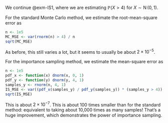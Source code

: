 We continue @exm-IS1, where we are estimating $\mathbb P(X > 4)$ for $X \sim \operatorname{N}(0,1)$.

For the standard Monte Carlo method, we estimate the root-mean-square error as

```r
n <- 1e5
MC_MSE <- var(rnorm(n) > 4) / n
sqrt(MC_MSE)
```

As before, this still varies a lot, but it seems to usually be about $2 \times 10^{-5}$.

For the importance sampling method, we estimate the mean-square error as

```r
n <- 1e5
pdf_x <- function(x) dnorm(x, 0, 1)
pdf_y <- function(y) dnorm(y, 4, 1)
samples_y <- rnorm(n, 4, 1)
IS_MSE <- var((pdf_x(samples_y) / pdf_y(samples_y)) * (samples_y > 4)) / n
sqrt(IS_MSE)
```

This is about $2 \times 10^{-7}$. This is about 100 times smaller than for the standard method: equivalent to taking about 10,000 times as many samples! That's a huge improvement, which demonstrates the power of importance sampling.